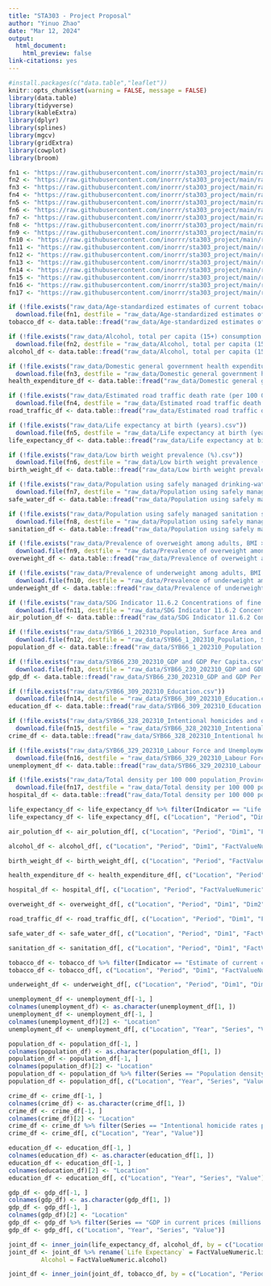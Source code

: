 ```yaml
---
title: "STA303 - Project Proposal"
author: "Yinuo Zhao"
date: "Mar 12, 2024"
output:
  html_document:
    html_preview: false
link-citations: yes
---
```


```r
#install.packages(c("data.table","leaflet"))
knitr::opts_chunk$set(warning = FALSE, message = FALSE) 
library(data.table)
library(tidyverse)
library(kableExtra)
library(dplyr)
library(splines)
library(mgcv)
library(gridExtra)
library(cowplot)
library(broom)
```

```r
fn1 <- "https://raw.githubusercontent.com/inorrr/sta303_project/main/raw_data/Age-standardized%20estimates%20of%20current%20tobacco%20use%2C%20tobacco%20smoking%20and%20cigarette%20smoking.csv"
fn2 <- "https://raw.githubusercontent.com/inorrr/sta303_project/main/raw_data/Alcohol%2C%20total%20per%20capita%20(15%2B)%20consumption%20(in%20litres%20of%20pure%20alcohol)%20(SDG%20Indicator%203.5.2).csv"
fn3 <- "https://raw.githubusercontent.com/inorrr/sta303_project/main/raw_data/Domestic%20general%20government%20health%20expenditure%20(GGHE-D)%20as%20percentage%20of%20general%20government%20expenditure%20(GGE)%20(%25).csv"
fn4 <- "https://raw.githubusercontent.com/inorrr/sta303_project/main/raw_data/Estimated%20road%20traffic%20death%20rate%20(per%20100%20000%20population).csv"
fn5 <- "https://raw.githubusercontent.com/inorrr/sta303_project/main/raw_data/Life%20expectancy%20at%20birth%20(years).csv"
fn6 <- "https://raw.githubusercontent.com/inorrr/sta303_project/main/raw_data/Low%20birth%20weight%20prevalence%20(%25).csv"
fn7 <- "https://raw.githubusercontent.com/inorrr/sta303_project/main/raw_data/Population%20using%20safely%20managed%20drinking-water%20services%20(%25).csv"
fn8 <- "https://raw.githubusercontent.com/inorrr/sta303_project/main/raw_data/Population%20using%20safely%20managed%20sanitation%20services%20(%25).csv"
fn9 <- "https://raw.githubusercontent.com/inorrr/sta303_project/main/raw_data/Prevalence%20of%20overweight%20among%20adults%2C%20BMI%20%3E%3D%2025%20(age-standardized%20estimate)%20(%25).csv"
fn10 <- "https://raw.githubusercontent.com/inorrr/sta303_project/main/raw_data/Prevalence%20of%20underweight%20among%20adults%2C%20BMI%20%3C%2018.5%20(age-standardized%20estimate)%20(%25).csv"
fn11 <- "https://raw.githubusercontent.com/inorrr/sta303_project/main/raw_data/SDG%20Indicator%2011.6.2%20Concentrations%20of%20fine%20particulate%20matter%20(PM2.5).csv"
fn12 <- "https://raw.githubusercontent.com/inorrr/sta303_project/main/raw_data/SYB66_1_202310_Population%2C%20Surface%20Area%20and%20Density.csv"
fn13 <- "https://raw.githubusercontent.com/inorrr/sta303_project/main/raw_data/SYB66_230_202310_GDP%20and%20GDP%20Per%20Capita.csv"
fn14 <- "https://raw.githubusercontent.com/inorrr/sta303_project/main/raw_data/SYB66_309_202310_Education.csv"
fn15 <- "https://raw.githubusercontent.com/inorrr/sta303_project/main/raw_data/SYB66_328_202310_Intentional%20homicides%20and%20other%20crimes.csv"
fn16 <- "https://raw.githubusercontent.com/inorrr/sta303_project/main/raw_data/SYB66_329_202310_Labour%20Force%20and%20Unemployment.csv"
fn17 <- "https://raw.githubusercontent.com/inorrr/sta303_project/main/raw_data/Total%20density%20per%20100%20000%20population_Provincial%20hospitals.csv"

if (!file.exists("raw_data/Age-standardized estimates of current tobacco use, tobacco smoking and cigarette smoking.csv"))
  download.file(fn1, destfile = "raw_data/Age-standardized estimates of current tobacco use, tobacco smoking and cigarette smoking.csv")
tobacco_df <- data.table::fread("raw_data/Age-standardized estimates of current tobacco use, tobacco smoking and cigarette smoking.csv")

if (!file.exists("raw_data/Alcohol, total per capita (15+) consumption (in litres of pure alcohol) (SDG Indicator 3.5.2).csv"))
  download.file(fn2, destfile = "raw_data/Alcohol, total per capita (15+) consumption (in litres of pure alcohol) (SDG Indicator 3.5.2).csv")
alcohol_df <- data.table::fread("raw_data/Alcohol, total per capita (15+) consumption (in litres of pure alcohol) (SDG Indicator 3.5.2).csv")

if (!file.exists("raw_data/Domestic general government health expenditure (GGHE-D) as percentage of general government expenditure (GGE) (%).csv"))
  download.file(fn3, destfile = "raw_data/Domestic general government health expenditure (GGHE-D) as percentage of general government expenditure (GGE) (%).csv")
health_expenditure_df <- data.table::fread("raw_data/Domestic general government health expenditure (GGHE-D) as percentage of general government expenditure (GGE) (%).csv")

if (!file.exists("raw_data/Estimated road traffic death rate (per 100 000 population).csv"))
  download.file(fn4, destfile = "raw_data/Estimated road traffic death rate (per 100 000 population).csv")
road_traffic_df <- data.table::fread("raw_data/Estimated road traffic death rate (per 100 000 population).csv")

if (!file.exists("raw_data/Life expectancy at birth (years).csv"))
  download.file(fn5, destfile = "raw_data/Life expectancy at birth (years).csv")
life_expectancy_df <- data.table::fread("raw_data/Life expectancy at birth (years).csv")

if (!file.exists("raw_data/Low birth weight prevalence (%).csv"))
  download.file(fn6, destfile = "raw_data/Low birth weight prevalence (%).csv")
birth_weight_df <- data.table::fread("raw_data/Low birth weight prevalence (%).csv")

if (!file.exists("raw_data/Population using safely managed drinking-water services (%).csv"))
  download.file(fn7, destfile = "raw_data/Population using safely managed drinking-water services (%).csv")
safe_water_df <- data.table::fread("raw_data/Population using safely managed drinking-water services (%).csv")

if (!file.exists("raw_data/Population using safely managed sanitation services (%).csv"))
  download.file(fn8, destfile = "raw_data/Population using safely managed sanitation services (%).csv")
sanitation_df <- data.table::fread("raw_data/Population using safely managed sanitation services (%).csv")

if (!file.exists("raw_data/Prevalence of overweight among adults, BMI >= 25 (age-standardized estimate) (%).csv"))
  download.file(fn9, destfile = "raw_data/Prevalence of overweight among adults, BMI >= 25 (age-standardized estimate) (%).csv")
overweight_df <- data.table::fread("raw_data/Prevalence of overweight among adults, BMI >= 25 (age-standardized estimate) (%).csv")

if (!file.exists("raw_data/Prevalence of underweight among adults, BMI < 18.5 (age-standardized estimate) (%).csv"))
  download.file(fn10, destfile = "raw_data/Prevalence of underweight among adults, BMI < 18.5 (age-standardized estimate) (%).csv")
underweight_df <- data.table::fread("raw_data/Prevalence of underweight among adults, BMI < 18.5 (age-standardized estimate) (%).csv")

if (!file.exists("raw_data/SDG Indicator 11.6.2 Concentrations of fine particulate matter (PM2.5).csv"))
  download.file(fn11, destfile = "raw_data/SDG Indicator 11.6.2 Concentrations of fine particulate matter (PM2.5).csv")
air_polution_df <- data.table::fread("raw_data/SDG Indicator 11.6.2 Concentrations of fine particulate matter (PM2.5).csv")

if (!file.exists("raw_data/SYB66_1_202310_Population, Surface Area and Density.csv"))
  download.file(fn12, destfile = "raw_data/SYB66_1_202310_Population, Surface Area and Density.csv")
population_df <- data.table::fread("raw_data/SYB66_1_202310_Population, Surface Area and Density.csv")

if (!file.exists("raw_data/SYB66_230_202310_GDP and GDP Per Capita.csv"))
  download.file(fn13, destfile = "raw_data/SYB66_230_202310_GDP and GDP Per Capita.csv")
gdp_df <- data.table::fread("raw_data/SYB66_230_202310_GDP and GDP Per Capita.csv")

if (!file.exists("raw_data/SYB66_309_202310_Education.csv"))
  download.file(fn14, destfile = "raw_data/SYB66_309_202310_Education.csv")
education_df <- data.table::fread("raw_data/SYB66_309_202310_Education.csv")

if (!file.exists("raw_data/SYB66_328_202310_Intentional homicides and other crimes.csv"))
  download.file(fn15, destfile = "raw_data/SYB66_328_202310_Intentional homicides and other crimes.csv")
crime_df <- data.table::fread("raw_data/SYB66_328_202310_Intentional homicides and other crimes.csv")

if (!file.exists("raw_data/SYB66_329_202310_Labour Force and Unemployment.csv"))
  download.file(fn16, destfile = "raw_data/SYB66_329_202310_Labour Force and Unemployment.csv")
unemployment_df <- data.table::fread("raw_data/SYB66_329_202310_Labour Force and Unemployment.csv")

if (!file.exists("raw_data/Total density per 100 000 population_Provincial hospitals.csv"))
  download.file(fn17, destfile = "raw_data/Total density per 100 000 population_Provincial hospitals.csv")
hospital_df <- data.table::fread("raw_data/Total density per 100 000 population_Provincial hospitals.csv")

life_expectancy_df <- life_expectancy_df %>% filter(Indicator == "Life expectancy at birth (years)")
life_expectancy_df <- life_expectancy_df[, c("Location", "Period", "Dim1", "FactValueNumeric")]

air_polution_df <- air_polution_df[, c("Location", "Period", "Dim1", "FactValueNumeric")]

alcohol_df <- alcohol_df[, c("Location", "Period", "Dim1", "FactValueNumeric")]

birth_weight_df <- birth_weight_df[, c("Location", "Period", "FactValueNumeric")]

health_expenditure_df <- health_expenditure_df[, c("Location", "Period", "FactValueNumeric")]

hospital_df <- hospital_df[, c("Location", "Period", "FactValueNumeric")]

overweight_df <- overweight_df[, c("Location", "Period", "Dim1", "Dim2", "FactValueNumeric")]

road_traffic_df <- road_traffic_df[, c("Location", "Period", "Dim1", "FactValueNumeric")]

safe_water_df <- safe_water_df[, c("Location", "Period", "Dim1", "FactValueNumeric")]

sanitation_df <- sanitation_df[, c("Location", "Period", "Dim1", "FactValueNumeric")]

tobacco_df <- tobacco_df %>% filter(Indicator == "Estimate of current cigarette smoking prevalence (%) (age-standardized rate)")
tobacco_df <- tobacco_df[, c("Location", "Period", "Dim1", "FactValueNumeric")]

underweight_df <- underweight_df[, c("Location", "Period", "Dim1", "Dim2", "FactValueNumeric")]

unemployment_df <- unemployment_df[-1, ]
colnames(unemployment_df) <- as.character(unemployment_df[1, ])
unemployment_df <- unemployment_df[-1, ]
colnames(unemployment_df)[2] <- "Location"
unemployment_df <- unemployment_df[, c("Location", "Year", "Series", "Value")]

population_df <- population_df[-1, ]
colnames(population_df) <- as.character(population_df[1, ])
population_df <- population_df[-1, ]
colnames(population_df)[2] <- "Location"
population_df <- population_df %>% filter(Series == "Population density" | Series == "Sex ratio (males per 100 females)")
population_df <- population_df[, c("Location", "Year", "Series", "Value")]

crime_df <- crime_df[-1, ]
colnames(crime_df) <- as.character(crime_df[1, ])
crime_df <- crime_df[-1, ]
colnames(crime_df)[2] <- "Location"
crime_df <- crime_df %>% filter(Series == "Intentional homicide rates per 100,000")
crime_df <- crime_df[, c("Location", "Year", "Value")]

education_df <- education_df[-1, ]
colnames(education_df) <- as.character(education_df[1, ])
education_df <- education_df[-1, ]
colnames(education_df)[2] <- "Location"
education_df <- education_df[, c("Location", "Year", "Series", "Value")]

gdp_df <- gdp_df[-1, ]
colnames(gdp_df) <- as.character(gdp_df[1, ])
gdp_df <- gdp_df[-1, ]
colnames(gdp_df)[2] <- "Location"
gdp_df <- gdp_df %>% filter(Series == "GDP in current prices (millions of US dollars)" | Series == "GDP per capita (US dollars)")
gdp_df <- gdp_df[, c("Location", "Year", "Series", "Value")]

```

```r
joint_df <- inner_join(life_expectancy_df, alcohol_df, by = c("Location", "Period", "Dim1"), suffix = c(".life_expectancy", ".alcohol"))
joint_df <- joint_df %>% rename(`Life Expectancy` = FactValueNumeric.life_expectancy,
         Alcohol = FactValueNumeric.alcohol)

joint_df <- inner_join(joint_df, tobacco_df, by = c("Location", "Period", "Dim1"))
```


